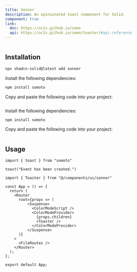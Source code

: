 ```yaml
---
title: Sonner
description: An opinionated toast component for Solid.
component: true
link:
  doc: https://oc1s.github.io/somo
  api: https://oc1s.github.io/somo/toaster/#api-reference
---
```




<ComponentPreview name="sonner-demo" >

```tsx file=<rootDir>/../packages/tailwindcss/examples/sonner-demo.tsx
```

</ComponentPreview>

## Installation

<ComponentInstallation >


```bash
npx shadcn-solid@latest add sonner
```


<Step >

<StepItem>Install the following dependencies:</StepItem>
```bash
npm install somoto
```

<StepItem>Copy and paste the following code into your project:</StepItem>
```tsx file=<rootDir>/../packages/tailwindcss/ui/sonner.tsx
```

</Step>

<Step >

<StepItem>Install the following dependencies:</StepItem>
```bash
npm install somoto
```

<StepItem>Copy and paste the following code into your project:</StepItem>
```tsx file=<rootDir>/../packages/unocss/ui/sonner.tsx
```

</Step>

</ComponentInstallation>

## Usage

```tsx
import { toast } from "somoto"
```

```tsx
toast("Event has been created.")
```

```tsx title="src/main.tsx" {1,11}
import { Toaster } from "@/components/ui/sonner"
 
const App = () => {
  return (
    <Router
      root={props => (
          <Suspense>
            <ColorModeScript />
            <ColorModeProvider>
              {props.children}
              <Toaster />
            </ColorModeProvider>
          </Suspense>
      )}
    >
      <FileRoutes />
    </Router>
  );
};
 
export default App;
```
